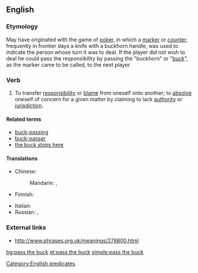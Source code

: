 {{wikipedia|Buck passing}}
==English==

===Etymology===
May have originated with the game of [[poker]], in which a [[marker]] or [[counter]], frequently in frontier days a knife with a buckhorn handle, was used to indicate the person whose turn it was to deal. If the player did not wish to deal he could pass the responsibility by passing the "buckhorn" or "[[buck]]", as the marker came to be called, to the next player.

===Verb===
{{en-verb|inf=to [[pass]] [[the]] [[buck]]|passes the buck|passing the buck|passed the buck}}

# {{idiomatic|informal}} To transfer [[responsibility]] or [[blame]] from oneself onto another; to [[absolve]] oneself of concern for a given matter by claiming to lack [[authority]] or [[jurisdiction]].

====Related terms====
* [[buck-passing]]
* [[buck-passer]]
* [[the buck stops here]]

====Translations====
{{trans-top|transfer responsibility or blame from oneself}}
* Chinese:
*: Mandarin: {{t|zh|推卸責任|sc=Hani}}, {{t|zh|推卸责任|tr=tuīxiè zérèn|sc=Hani}}
* Finnish: {{t|fi|pakoilla vastuuta}}
{{trans-mid}}
* Italian: {{t|it|fare a scaricabarili}}
* Russian: {{t|ru|сваливать ответственность|tr=sválivat' otvétstvennost'|sc=Cyrl}} {{impf}}, {{t|ru|переводить стрелки|tr=perevodít' strélki|sc=Cyrl}} {{impf}} {{qualifier|coll., lit.: move the arrows}}
{{trans-bottom}}

===External links===
* http://www.phrases.org.uk/meanings/278800.html

[[Category:English predicates]]

[[bg:pass the buck]]
[[et:pass the buck]]
[[simple:pass the buck]]